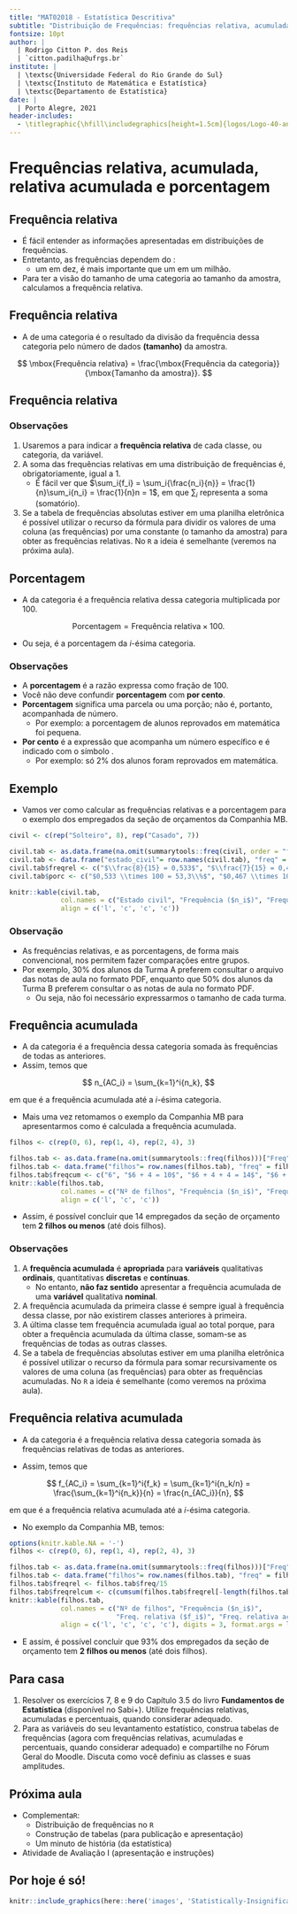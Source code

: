 ```yaml
---
title: "MAT02018 - Estatística Descritiva"
subtitle: "Distribuição de Frequências: frequências relativa, acumulada, relativa acumulada e porcentagem"
fontsize: 10pt
author: |
  | Rodrigo Citton P. dos Reis
  | `citton.padilha@ufrgs.br`
institute: |
  | \textsc{Universidade Federal do Rio Grande do Sul}
  | \textsc{Instituto de Matemática e Estatística}
  | \textsc{Departamento de Estatística}
date: |
  | Porto Alegre, 2021
header-includes:
  - \titlegraphic{\hfill\includegraphics[height=1.5cm]{logos/Logo-40-anos-estatistica.png}}
---
```


# Frequências relativa, acumulada, relativa acumulada e porcentagem

## Frequência relativa {.allowframebreaks}

- É fácil entender as informações apresentadas em distribuições de frequências\footnote{A distribuição de frequências nos apresenta quantos indivíduos apresentaram determinada característica (valor da variável) no conjunto de dados que estamos observando.}.
- Entretanto, as frequências dependem do \structure{tamanho da amostra}:
    + um em dez, é mais importante que um em um milhão.
- Para ter a visão do tamanho de uma categoria \structure{em relação} ao tamanho da amostra, calculamos a frequência relativa.

## Frequência relativa {.allowframebreaks}

- A \structure{frequência relativa} de uma categoria é o resultado da divisão da frequência dessa categoria pelo número de dados __(tamanho)__ da amostra.

$$
\mbox{Frequência relativa} = \frac{\mbox{Frequência da categoria}}{\mbox{Tamanho da amostra}}.
$$

## Frequência relativa {.allowframebreaks}

### Observações

1. Usaremos a \structure{notação $f_i = \frac{n_i}{n}$} para indicar a __frequência relativa__ de cada classe, ou categoria, da variável.
2. A soma das frequências relativas em uma distribuição de frequências é, obrigatoriamente, igual a 1.
    + É fácil ver que $\sum_i{f_i} = \sum_i{\frac{n_i}{n}} = \frac{1}{n}\sum_i{n_i} = \frac{1}{n}n = 1$, em que $\sum_i{}$ representa a soma (somatório).
3. Se a tabela de frequências absolutas estiver em uma planilha eletrônica é possível utilizar o recurso da fórmula para dividir os valores de uma coluna (as frequências) por uma constante (o tamanho da amostra) para obter as frequências relativas. No `R` a ideia é semelhante (veremos na próxima aula).

## Porcentagem {.allowframebreaks}

- A \structure{porcentagem} da categoria é a frequência relativa dessa categoria multiplicada por 100.

$$
\mbox{Porcentagem} = \mbox{Frequência relativa} \times 100.
$$

- Ou seja, \structure{$\mbox{Porcentagem}_i = f_i \times 100$} é a porcentagem da $i$-ésima categoria.

\framebreak

### Observações

- A __porcentagem__ é a razão expressa como fração de 100.
- Você não deve confundir __porcentagem__ com __por cento__.
- __Porcentagem__ significa uma parcela ou uma porção; não é, portanto, acompanhada de número.
    - Por exemplo: a porcentagem de alunos reprovados em matemática foi pequena.
- __Por cento__ é a expressão que acompanha um número específico e é indicado com o símbolo \structure{\%}.
    - Por exemplo: só 2% dos alunos foram reprovados em matemática.

## Exemplo {.allowframebreaks}

- Vamos ver como calcular as frequências relativas e a porcentagem para o exemplo dos empregados da seção de orçamentos da Companhia MB.

\footnotesize

```r
civil <- c(rep("Solteiro", 8), rep("Casado", 7))

civil.tab <- as.data.frame(na.omit(summarytools::freq(civil, order = "freq")))["Freq"]
civil.tab <- data.frame("estado_civil"= row.names(civil.tab), "freq" = civil.tab$Freq)
civil.tab$freqrel <- c("$\\frac{8}{15} = 0,533$", "$\\frac{7}{15} = 0,467$", "1,000")
civil.tab$porc <- c("$0,533 \\times 100 = 53,3\\%$", "$0,467 \\times 100 = 46,7\\%$", "100,0\\%")

knitr::kable(civil.tab,
             col.names = c("Estado civil", "Frequência ($n_i$)", "Frequência relativa ($f_i$)", "Porcentagem"),
             align = c('l', 'c', 'c', 'c'))
```

\framebreak

### Observação

- As frequências relativas, e as porcentagens, de forma mais convencional, nos permitem fazer comparações entre grupos.
- Por exemplo, 30% dos alunos da Turma A preferem consultar o arquivo das notas de aula no formato PDF, enquanto que 50% dos alunos da Turma B preferem consultar o as notas de aula no formato PDF. 
    - Ou seja, não foi necessário expressarmos o tamanho de cada turma.
    
## Frequência acumulada {.allowframebreaks}

- A \structure{frequência acumulada} da categoria é a frequência dessa categoria somada às frequências de todas as anteriores.
- Assim, temos que

$$
n_{AC_i} = \sum_{k=1}^i{n_k},
$$

em que \structure{$n_{AC_i}$} é a frequência acumulada até a $i$-ésima categoria.

\framebreak

- Mais uma vez retomamos o exemplo da Companhia MB para apresentarmos como é calculada a frequência acumulada.

```r
filhos <- c(rep(0, 6), rep(1, 4), rep(2, 4), 3)

filhos.tab <- as.data.frame(na.omit(summarytools::freq(filhos)))["Freq"]
filhos.tab <- data.frame("filhos"= row.names(filhos.tab), "freq" = filhos.tab$Freq)
filhos.tab$freqcum <- c("6", "$6 + 4 = 10$", "$6 + 4 + 4 = 14$", "$6 + 4 + 4 + 1= 15$", "-")
knitr::kable(filhos.tab,
             col.names = c("Nº de filhos", "Frequência ($n_i$)", "Frequência acumulada"),
             align = c('l', 'c', 'c'))
```

- Assim, é possível concluir que 14 empregados da seção de orçamento tem __2 filhos ou menos__ (até dois filhos).

\framebreak

### Observações

1. A __frequência acumulada__ é __apropriada__ para __variáveis__ qualitativas __ordinais__, quantitativas __discretas__ e __contínuas__.
    + No entanto, __não faz sentido__ apresentar a frequência acumulada de uma __variável__ qualitativa __nominal__.
2. A frequência acumulada da primeira classe é sempre igual à frequência dessa classe, por não existirem classes anteriores à primeira.
3. A última classe tem frequência acumulada igual ao total porque, para obter a frequência acumulada da última classe, somam-se as frequências de todas as outras classes.
4. Se a tabela de frequências absolutas estiver em uma planilha eletrônica é possível utilizar o recurso da fórmula para somar recursivamente os valores de uma coluna (as frequências) para obter as frequências acumuladas. No `R` a ideia é semelhante (como veremos na próxima aula).

## Frequência relativa acumulada {.allowframebreaks}

- A \structure{frequência relativa acumulada} da categoria é a frequência relativa dessa categoria somada às frequências relativas de todas as anteriores.

- Assim, temos que

$$
f_{AC_i} = \sum_{k=1}^i{f_k} = \sum_{k=1}^i{n_k/n} = \frac{\sum_{k=1}^i{n_k}}{n} = \frac{n_{AC_i}}{n},
$$

em que \structure{$f_{AC_i}$} é a frequência relativa acumulada até a $i$-ésima categoria.

\framebreak

- No exemplo da Companhia MB, temos:

```r
options(knitr.kable.NA = '-')
filhos <- c(rep(0, 6), rep(1, 4), rep(2, 4), 3)

filhos.tab <- as.data.frame(na.omit(summarytools::freq(filhos)))["Freq"]
filhos.tab <- data.frame("filhos"= row.names(filhos.tab), "freq" = filhos.tab$Freq)
filhos.tab$freqrel <- filhos.tab$freq/15
filhos.tab$freqrelcum <- c(cumsum(filhos.tab$freqrel[-length(filhos.tab$freqrel)]), NA)
knitr::kable(filhos.tab,
             col.names = c("Nº de filhos", "Frequência ($n_i$)",
                           "Freq. relativa ($f_i$)", "Freq. relativa acumulada"),
             align = c('l', 'c', 'c', 'c'), digits = 3, format.args = list(decimal.mark = ','))
```

- E assim, é possível concluir que 93% dos empregados da seção de orçamento tem __2 filhos ou menos__ (até dois filhos)\footnote{{\bf Exercício:} qual a porcentagem de empregados da seção de orçamentos com mais de um filho?}.

## Para casa

1. Resolver os exercícios 7, 8 e 9 do Capítulo 3.5 do livro __Fundamentos de Estatística__\footnote{Vieira, S. {\bf Fundamentos de Estatística}, Atlas, 2019, pg. 39-40.} (disponível no Sabi+). Utilize frequências relativas, acumuladas e percentuais, quando considerar adequado.
2. Para as variáveis do seu levantamento estatístico, construa tabelas de frequências (agora com frequências relativas, acumuladas e percentuais, quando considerar adequado) e compartilhe no Fórum Geral do Moodle. Discuta como você definiu as classes e suas amplitudes.

## Próxima aula 

- Complementa`R`:
    + Distribuição de frequências no `R`
    + Construção de tabelas (para publicação e apresentação)
    + Um minuto de história (da estatística)
- Atividade de Avaliação I (apresentação e instruções)

## Por hoje é só!

\begin{center}
{\bf Bons estudos!}
\end{center}

```r

knitr::include_graphics(here::here('images', 'Statistically-Insignificant-corda-bamba.jpg'))

```

